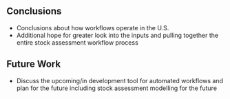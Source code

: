 ## Conclusions

  - Conclusions about how workflows operate in the U.S.
  - Additional hope for greater look into the inputs and pulling together the entire stock assessment workflow process
  
## Future Work

  - Discuss the upcoming/in development tool for automated workflows and plan for the future including stock assessment modelling for the future

```{=openxml}
<w:p><w:r><w:br w:type="page"/></w:r></w:p>
```
